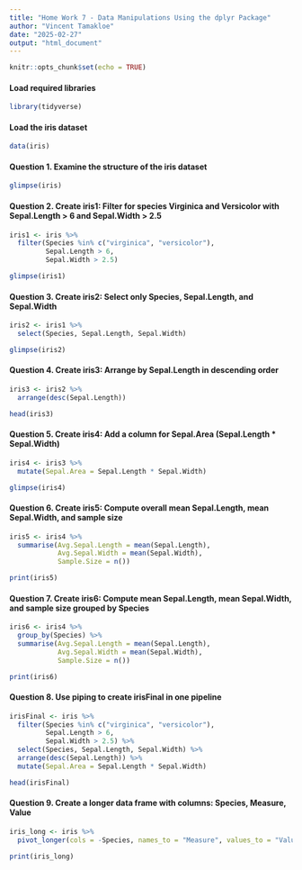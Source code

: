 ```yaml
---
title: "Home Work 7 - Data Manipulations Using the dplyr Package"
author: "Vincent Tamakloe"
date: "2025-02-27"
output: "html_document"
---
```




```r
knitr::opts_chunk$set(echo = TRUE)
```


#### Load required libraries
```r
library(tidyverse)
```

#### Load the iris dataset
```r
data(iris) 
```


#### Question 1. Examine the structure of the iris dataset
```r
glimpse(iris) 
```


#### Question 2. Create iris1: Filter for species Virginica and Versicolor with Sepal.Length > 6 and Sepal.Width > 2.5
```r
iris1 <- iris %>%
  filter(Species %in% c("virginica", "versicolor"),
         Sepal.Length > 6,
         Sepal.Width > 2.5)

glimpse(iris1)
```


#### Question 3. Create iris2: Select only Species, Sepal.Length, and Sepal.Width
```r
iris2 <- iris1 %>%
  select(Species, Sepal.Length, Sepal.Width)

glimpse(iris2)
```


#### Question 4. Create iris3: Arrange by Sepal.Length in descending order
```r
iris3 <- iris2 %>%
  arrange(desc(Sepal.Length))

head(iris3)
```


#### Question 5. Create iris4: Add a column for Sepal.Area (Sepal.Length * Sepal.Width)
```r
iris4 <- iris3 %>%
  mutate(Sepal.Area = Sepal.Length * Sepal.Width)

glimpse(iris4)
```


#### Question 6. Create iris5: Compute overall mean Sepal.Length, mean Sepal.Width, and sample size
```r
iris5 <- iris4 %>%
  summarise(Avg.Sepal.Length = mean(Sepal.Length),
            Avg.Sepal.Width = mean(Sepal.Width),
            Sample.Size = n())

print(iris5)
```


#### Question 7. Create iris6: Compute mean Sepal.Length, mean Sepal.Width, and sample size grouped by Species
```r
iris6 <- iris4 %>%
  group_by(Species) %>%
  summarise(Avg.Sepal.Length = mean(Sepal.Length),
            Avg.Sepal.Width = mean(Sepal.Width),
            Sample.Size = n())

print(iris6)
```


#### Question 8. Use piping to create irisFinal in one pipeline
```r
irisFinal <- iris %>%
  filter(Species %in% c("virginica", "versicolor"),
         Sepal.Length > 6,
         Sepal.Width > 2.5) %>%
  select(Species, Sepal.Length, Sepal.Width) %>%
  arrange(desc(Sepal.Length)) %>%
  mutate(Sepal.Area = Sepal.Length * Sepal.Width)

head(irisFinal)
```


#### Question 9. Create a longer data frame with columns: Species, Measure, Value
```r
iris_long <- iris %>%
  pivot_longer(cols = -Species, names_to = "Measure", values_to = "Value")

print(iris_long)
```

